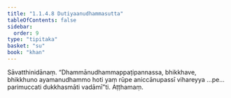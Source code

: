 ```yaml
---
title: "1.1.4.8 Dutiyaanudhammasutta"
tableOfContents: false
sidebar:
  order: 9
type: "tipitaka"
basket: "su"
book: "khan"
---
```



<DynamicBreadcrumb />

<Division number="40" book="khan">

<Paragraph number="183" book="khan">
Sāvatthinidānaṃ. “Dhammānudhammappaṭipannassa, bhikkhave, bhikkhuno ayamanudhammo hoti yaṃ rūpe aniccānupassī vihareyya …pe…  parimuccati dukkhasmāti vadāmī”ti.

</Paragraph>
</Division>

<Paragraph number="184" type="center" book="khan">
Aṭṭhamaṃ.
</Paragraph>